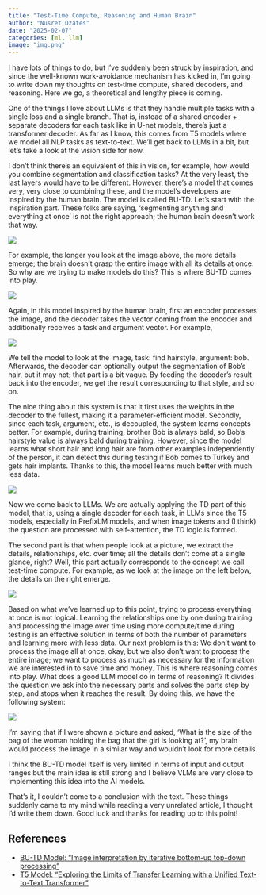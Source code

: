 ```yaml
---
title: "Test-Time Compute, Reasoning and Human Brain"
author: "Nusret Ozates"
date: "2025-02-07"
categories: [ml, llm]
image: "img.png"
---
```


I have lots of things to do, but I’ve suddenly been struck by inspiration, and since the well-known work-avoidance mechanism has kicked in, I’m going to write down my thoughts on test-time compute, shared decoders, and reasoning. Here we go, a theoretical and lengthy piece is coming.

One of the things I love about LLMs is that they handle multiple tasks with a single loss and a single branch. That is, instead of a shared encoder + separate decoders for each task like in U-net models, there’s just a transformer decoder. As far as I know, this comes from T5 models where we model all NLP tasks as text-to-text. We’ll get back to LLMs in a bit, but let’s take a look at the vision side for now.

I don’t think there’s an equivalent of this in vision, for example, how would you combine segmentation and classification tasks? At the very least, the last layers would have to be different. However, there’s a model that comes very, very close to combining these, and the model’s developers are inspired by the human brain. The model is called BU-TD. Let’s start with the inspiration part. These folks are saying, ‘segmenting anything and everything at once’ is not the right approach; the human brain doesn’t work that way.

![](img.png)

For example, the longer you look at the image above, the more details emerge; the brain doesn’t grasp the entire image with all its details at once. So why are we trying to make models do this? This is where BU-TD comes into play.

![](img_1.png)

Again, in this model inspired by the human brain, first an encoder processes the image, and the decoder takes the vector coming from the encoder and additionally receives a task and argument vector. For example,

![](img_2.png)

We tell the model to look at the image, task: find hairstyle, argument: bob. Afterwards, the decoder can optionally output the segmentation of Bob’s hair, but it may not; that part is a bit vague. By feeding the decoder’s result back into the encoder, we get the result corresponding to that style, and so on.

The nice thing about this system is that it first uses the weights in the decoder to the fullest, making it a parameter-efficient model. Secondly, since each task, argument, etc., is decoupled, the system learns concepts better. For example, during training, brother Bob is always bald, so Bob’s hairstyle value is always bald during training. However, since the model learns what short hair and long hair are from other examples independently of the person, it can detect this during testing if Bob comes to Turkey and gets hair implants.
Thanks to this, the model learns much better with much less data.

![](img_3.png)

Now we come back to LLMs. We are actually applying the TD part of this model, that is, using a single decoder for each task, in LLMs since the T5 models, especially in PrefixLM models, and when image tokens and (I think) the question are processed with self-attention, the TD logic is formed.

The second part is that when people look at a picture, we extract the details, relationships, etc. over time; all the details don’t come at a single glance, right? Well, this part actually corresponds to the concept we call test-time compute.
For example, as we look at the image on the left below, the details on the right emerge.

![](img_4.png)

Based on what we’ve learned up to this point, trying to process everything at once is not logical. Learning the relationships one by one during training and processing the image over time using more compute/time during testing is an effective solution in terms of both the number of parameters and learning more with less data. Our next problem is this: We don’t want to process the image all at once, okay, but we also don’t want to process the entire image; we want to process as much as necessary for the information we are interested in to save time and money. This is where reasoning comes into play. What does a good LLM model do in terms of reasoning? It divides the question we ask into the necessary parts and solves the parts step by step, and stops when it reaches the result.
By doing this, we have the following system:

![](img_5.png)

I’m saying that if I were shown a picture and asked, ‘What is the size of the bag of the woman holding the bag that the girl is looking at?’, my brain would process the image in a similar way and wouldn’t look for more details.

I think the BU-TD model itself is very limited in terms of input and output ranges but the main idea is still strong and I believe VLMs are very close to implementing this idea into the AI models.

That’s it, I couldn’t come to a conclusion with the text. These things suddenly came to my mind while reading a very unrelated article, I thought I’d write them down. Good luck and thanks for reading up to this point!

## References
- [BU-TD Model: “Image interpretation by iterative bottom-up top-down processing”](https://arxiv.org/abs/2105.05592)
- [T5 Model: “Exploring the Limits of Transfer Learning with a Unified Text-to-Text Transformer”](https://arxiv.org/abs/1910.10683)